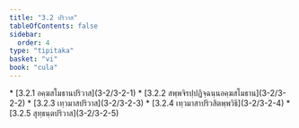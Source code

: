 ```yaml
---
title: "3.2 ปริวาส"
tableOfContents: false
sidebar:
  order: 4
type: "tipitaka"
basket: "vi"
book: "cula"
---
```



<DynamicBreadcrumb />



<TableOfContents book="cula" section="3.2">
* [3.2.1 อคฺฆสโมธานปริวาส](3-2/3-2-1)
* [3.2.2 สพฺพจิรปฺปฏิจฺฉนฺนอคฺฆสโมธาน](3-2/3-2-2)
* [3.2.3 เทฺวมาสปริวาส](3-2/3-2-3)
* [3.2.4 เทฺวมาสาปริวสิตพฺพวิธิ](3-2/3-2-4)
* [3.2.5 สุทฺธนฺตปริวาส](3-2/3-2-5)
</TableOfContents>